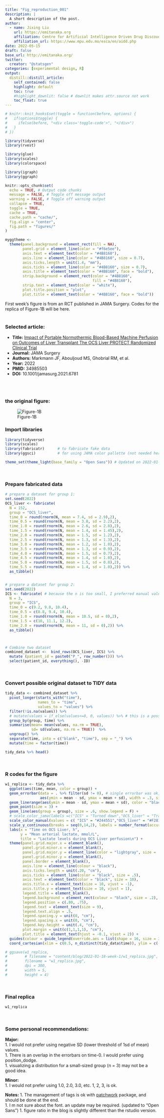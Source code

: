 ```yaml
---
title: "Fig_reproduction_001"
description: |
  A short description of the post.
author:
  - name: Jixing Liu
    url: https://emitanaka.org
    affiliation: Centre for Artificial Intelligence Driven Drug Discovery
    affiliation_url: https://www.mpu.edu.mo/esca/en/aidd.php
date: 2022-05-15
draft: false
base_url: http://emitanaka.org/
twitter:
  creator: "@statsgen"
categories: [experimental design, R]
output:
  distill::distill_article:
    self_contained: false
    highlight: default
    toc: true
    #highlight_downlit: false # downlit makes attr.source not work
    toc_float: true
---
```




```r
# knitr::knit_hooks$set(toggle = function(before, options) {
#   if(options$toggle) {
#     ifelse(before, "<div class='toggle-code'>", "</div>")
#   }
# })

library(tidyverse)
library(rvest)

library(glue)
library(scales)
library(colorspace)

library(igraph)
library(ggraph)

knitr::opts_chunk$set(
  echo = TRUE, # Output code chunks
  message = FALSE, # Toggle off message output
  warning = FALSE, # Toggle off warning output
  collapse = TRUE,
  toggle = TRUE,
  cache = TRUE,
  cache.path = "cache/",
  fig.align = "center",
  fig.path = "figures/"
)

myggtheme <- 
  theme(panel.background = element_rect(fill = NA),
        panel.grid = element_line(color = "#f6e5ee"),
        axis.text = element_text(color = "#4B8160"),
        axis.line = element_line(color = "#4B8160", size = 0.7),
        axis.ticks.length = unit(1.4, "mm"),
        axis.ticks = element_line(color = "#4B8160", size = 0.7),
        axis.title = element_text(color = "#4B8160", face = "bold"),
        strip.background = element_rect(color = "#4B8160",
                                        fill = "#4B8160"),
        strip.text = element_text(color = "white"),
        plot.title.position = "plot",
        plot.title = element_text(color = "#4B8160", face = "bold")) 
```


First week's figure is from an RCT published in JAMA Surgery. Codes for the replica of Figure-1B will be here.  
<br>

### Selected article:

- **Title:** [Impact of Portable Normothermic Blood-Based Machine Perfusion on Outcomes of Liver Transplant The OCS Liver PROTECT Randomized Clinical Trial](https://jamanetwork.com/journals/jamasurgery/fullarticle/2787486)  
- **Journal:** JAMA Surgery  
- **Authors:** Markmann JF, Abouljoud MS, Ghobrial RM, et al.  
- **Year:** 2022  
- **PMID:** 34985503  
- **DOI:** 10.1001/jamasurg.2021.6781  


<br><br>

### the original figure:
![Figure-1B](https://cdn.jsdelivr.net/gh/jixing475/tuchuang@main/uPic/w1_org_2022_05_15_07_17_43_1652570263_1652570263847.jpg)


### Import libraries
```r
library(tidyverse)
library(scales)
library(fabricatr)      # to fabricate fake data
library(ggsci)          # for using JAMA color pallette (not needed here)

theme_set(theme_light(base_family = "Open Sans")) # Updated on 2022-01-24 ("Helvetica Neue" was converted to "Open Sans")

```
<br>

### Prepare fabricated data
```r

# prepare a dataset for group 1:
set.seed(2022)
OCS_liver <- fabricate(
  N = 152,
  group = "OCS_liver",
  time_0 = round(rnorm(N, mean = 7.4, sd = 2.9),2),
  time_0.5 = round(rnorm(N, mean = 3.8, sd = 2.2),2),
  time_1.0 = round(rnorm(N, mean = 2.6, sd = 2.8),2),
  time_1.5 = round(rnorm(N, mean = 1.4, sd = 1.45),2),
  time_2.0 = round(rnorm(N, mean = 1.5, sd = 1.2),2),
  time_2.5 = round(rnorm(N, mean = 1.3, sd = 1.3),2),
  time_3.0 = round(rnorm(N, mean = 1.2, sd = 1.0),2),
  time_3.5 = round(rnorm(N, mean = 1.3, sd = 0.9),2),
  time_4.0 = round(rnorm(N, mean = 1.5, sd = 0.7),2),
  time_4.5 = round(rnorm(N, mean = 1.4, sd = 1.0),2),
  time_5.0 = round(rnorm(N, mean = 1.5, sd = 0.8),2),
  time_5.5 = round(rnorm(N, mean = 1.4, sd = 1.0),2)) %>% 
  as_tibble() 


# prepare a dataset for group 2:
set.seed(2022) 
ICS <- fabricate( # because the n is too small, I preferred manual values for some.
  N = 3,
  group = "ICS",
  time_0 = c(9.2, 9.8, 10.4),
  time_0.5 = c(8.8, 9.4, 10.4),
  time_1.0 = round(rnorm(N, mean = 10.5, sd = 0),2),
  time_1.5 = c(10, 11.1, 12.2),
  time_2.0 = round(rnorm(N, mean = 11, sd = 0),2)) %>% 
  as_tibble()



# Combine two dataset
combined_dataset <-  bind_rows(OCS_liver, ICS) %>% 
  mutate (patient_id = paste0("P_", row_number())) %>% 
  select(patient_id, everything(), -ID)

```
<br>


### Convert possible original dataset to TIDY data
```r
tidy_data <- combined_dataset %>% 
  pivot_longer(starts_with("time"),
               names_to = "time",
               values_to = "values") %>%
  filter(!is.na(values)) %>% 
  # mutate(values = if_else(values<=0, 0, values)) %>% # this is a possible mistake in the article figure. SD should not go below 0.
  group_by(group, time) %>% 
  summarise(mean= mean(values, na.rm = TRUE),
            sd= sd(values, na.rm = TRUE))  %>% 
  ungroup() %>% 
  separate(time, into = c("blank", "time"), sep = "_") %>% 
  mutate(time = factor(time)) 

tidy_data %>% head()
```
<br>


### R codes for the figure
```r
w1_replica <- tidy_data %>% 
  ggplot(aes(time, mean, color = group)) +
  geom_errorbar(data = . %>% filter(sd != 0), # single errorbar was ok, but colors of edges and lines are different. Therefore, I used an additional geom_linerange
                aes(ymin = mean - sd, ymax = mean + sd), width = .3, size = .3, show.legend = F) + 
  geom_linerange(aes(ymin = mean - sd, ymax = mean + sd), color = "black", size = .3) +
  geom_point(size = 3) +
  geom_line(aes(group = group), size = .6, show.legend = F) +
  # scale_color_jama(labels =c("ICS" = "Turned down","OCS_liver" = "Transplanted")) + # JAMA has its own color palette, but I preferred using manual values.
  scale_color_manual(values = c( "ICS" = "#244551","OCS_liver" = "#F28118"), labels =c("ICS" = "Turned down","OCS_liver" = "Transplanted")) +
  scale_y_continuous(breaks = seq(0,14,2), labels = number_format(accuracy = 1)) +
  labs(x = "Time on OCS Liver, h",
       y = "Mean arterial lactate, mmol/L",
       title = "Lactate levels during OCS Liver perfusion\n") +
  theme(panel.grid.major.x = element_blank(),
        panel.grid.minor.x = element_blank(),
        panel.grid.major.y = element_line(color = "lightgray", size = .3),
        panel.grid.minor.y = element_blank(),
        panel.border = element_blank(),
        axis.line = element_line(colour = "black"),
        axis.ticks.length = unit(.20, "cm"),
        axis.ticks = element_line(color = "black", size = .5),
        axis.text = element_text(color = "black", size = 10),
        axis.title.x = element_text(size = 10, vjust = -1),
        axis.title.y = element_text(size = 10, vjust = 1),
        legend.title = element_blank(),
        legend.background = element_rect(colour = "black", size = .2),
        legend.position = c(.80, .75),
        legend.text = element_text(size = 9),
        legend.text.align = .5,
        legend.spacing.y = unit(0, "cm"),
        legend.spacing.x = unit(0, "cm"),
        legend.key.height = unit(.4, "cm"),
        plot.margin = unit(c(1,1,1,1), "cm"),
        plot.title = element_text(hjust = -0.1, vjust = 2)) +
  guides(colour = guide_legend(override.aes = list(shape = 16, size = 3))) +
  coord_cartesian(xlim = c(0.5, n_distinct(tidy_data$time)), ylim = c(-0.5, 14), expand = 0, clip = "off")  # using n_distinct is better than 12 for reproducibility.

# ggsave(w1_replica,
#        # filename = "content/blog/2022-01-18-week-1/w1_replica.jpg",
#        filename = "w1_replica.jpg",
#        dpi = 300,
#        width = 5,
#        height = 4)


```
<br>


### Final replica

<!-- ![replica Figure-1B](w1_replica.jpg) -->

```r
w1_replica
```

<br>

### Some personal recommendations:
**Major:**  
1. I would not prefer using negative SD (lower threshold of 1sd of mean) values.   
1. There is an overlap in the errorbars on time-0. I would prefer using position_dodge.  
1. visualizing a distribution for a small-sized group (n = 3) may not be a good idea.   

**Minor:**  
1. I would not prefer using 1.0, 2.0, 3.0, etc. 1, 2, 3, is ok.  

**Notes:**
1. The management of tags is ok with [patchwork](https://patchwork.data-imaginist.com/articles/guides/annotation.html) package, and should be done at the end.  
1. I m not sure about the font. an update may be required.  (updated to "Open Sans")
1. figure ratio in the blog is slightly different than the rstudio version.
<br><br>


